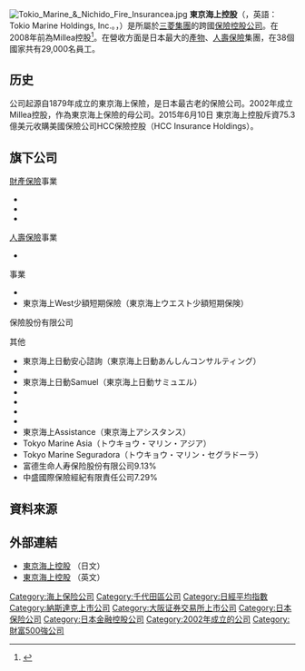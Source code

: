 {{Infobox company
|company_name  =  東京海上控股
| native_name = 東京海上ホールディングス株式会社
| name_en = Tokio Marine Holdings, Inc.
|company_logo  =  Tokio Marine logo.svg
|company_type  =  [[株式會社|株式會社]]（{{pink sheets|TKOMY}}）
| traded_as  = {{Tyo|8766|2002年4月1日}}<br/>{{nasdaq|TKOMF}}
|foundation  =  {{start date and age|2002|4|2}}
|zip_code = 100-0005
|location  =  日本東京[[丸之內|丸之內]]一丁目2番1号<br/>（{{link-ja|東京海上日動大廈|東京海上日動ビルディング}}新館）
|key_people  =  {{link-ja|永野毅|永野毅}}（取締役社長）
|area_served  =  全球
|revenue = 合併：4兆1,661億30百萬日圓<br/>非合併：194億42百萬日圓<br/>（2014年3月）
|assets = 合併：18兆9,480億日圓<br/>非合併：2兆4,780億82百萬日圓<br/>（2014年3月）
|num_employees  =  合併：33,310人<br/>非合併：426人<br/>（2014年3月）
|account_period = 3月31日
|major_shareholder = [[日本Master_Trust信託銀行|日本Master Trust信託銀行（株）]]（信託口） 5.2%<br />{{link-ja|日本Trustee Services信託銀行|日本トラスティ・サービス信託銀行|日本Trustee Services信託銀行（株）}}（信託口） 4.5%<br />[[明治安田生命保險|明治安田生命保險相互會社]] 2.1%<br />[[三菱東京UFJ銀行|（株）三菱東京UFJ銀行]] 2.0%<br />（2014年3月31日）
|subsid = {{link-ja|東京海上日動火災保險|東京海上日動火災保険}}株式會社 100%<br />{{link-ja|東京海上日動安心生命保險|東京海上日動あんしん生命保険}}株式會社 100%<br />{{link-ja|日新火災海上保險|日新火災海上保険}}株式會社 100%|
|industry  =  [[保險|保險]]
|homepage  =  [http://www.tokiomarinehd.com/ www.TokioMarineHD.com]
}}
[[File:Tokio_Marine_&_Nichido_Fire_Insurancea.jpg|thumb]]
'''東京海上控股'''（{{jpn|j=東京海上ホールディングス株式会社|hg=とうきょうかいじょうホールディングス}}，英語：Tokio Marine Holdings, Inc.。{{Tyo|8766}}，{{pink sheets|TKOMY}}）是所屬於[[三菱集團|三菱集團]]的跨國[[保險|保險]][[控股公司|控股公司]]。在2008年前為Millea控股<ref>{{Cite web |url=http://ir.tokiomarinehd.com/en/Topics/Topics7331147300540577902.html |title=Name change from "Millea Holdings, Inc." to "Tokio Marine Holdings, Inc." |accessdate=2011-12-22 |archive-date=2008-12-06 |archive-url=https://web.archive.org/web/20081206072656/http://ir.tokiomarinehd.com/en/Topics/Topics7331147300540577902.html |dead-url=yes }}</ref>。在營收方面是日本最大的[[產物保險|產物]]、[[人壽保險|人壽保險]]集團，在38個國家共有29,000名員工。

==历史==
公司起源自1879年成立的東京海上保險，是日本最古老的保險公司。2002年成立Millea控股，作為東京海上保險的母公司。2015年6月10日 東京海上控股斥資75.3億美元收購美國保險公司HCC保險控股（HCC Insurance Holdings）。

== 旗下公司 ==
;[[財產保險|財產保險]]事業
*{{link-ja|東京海上日動火災保險|東京海上日動火災保険}}
*{{link-ja|日新火災海上保險|日新火災海上保険}}
*{{link-ja|E.design損害保險|イーデザイン損害保険}}
;[[人壽保險|人壽保險]]事業
*{{link-ja|東京海上日動安心生命保險|東京海上日動あんしん生命保険}}
;{{link-ja|少額短期保險|少額短期保険}}事業
*{{link-ja|東京海上Millea少額短期保險|東京海上ミレア少額短期保険}}
*東京海上West少額短期保險（東京海上ウエスト少額短期保険）
保險股份有限公司
;其他
*東京海上日動安心諮詢（東京海上日動あんしんコンサルティング）
*{{link-ja|東京海上日動Career Service|東京海上日動キャリアサービス}}
*東京海上日動Samuel（東京海上日動サミュエル）
*{{link-ja|東京海上日動Facilities|東京海上日動ファシリティーズ}}
*{{link-ja|東京海上日動Medical Service|東京海上日動メディカルサービス}}
*{{link-ja|東京海上日動Risk Consulting|東京海上日動リスクコンサルティング}}
*{{link-ja|東京海上不動產投資顧問|東京海上不動産投資顧問}}
*東京海上Assistance（東京海上アシスタンス）
*Tokyo Marine Asia（トウキョウ・マリン・アジア）
*Tokyo Marine Seguradora（トウキョウ・マリン・セグラドーラ）
*富德生命人寿保险股份有限公司9.13%
*中盛國際保險經紀有限責任公司7.29%

== 資料來源 ==
{{reflist}}

==外部連結==
{{Commons category|Tokio Marine Holdings}}
* [http://www.tokiomarinehd.com/ 東京海上控股] {{Wayback|url=http://www.tokiomarinehd.com/ |date=20210310102557 }}（日文）
* [http://www.tokiomarinehd.com/en/ 東京海上控股] {{Wayback|url=http://www.tokiomarinehd.com/en/ |date=20141120041955 }}（英文）

{{TOPIX 100}}
{{日經平均指數}}
{{主要保险公司}}
{{Authority control}}
[[Category:海上保险公司|Category:海上保险公司]]
[[Category:千代田區公司|Category:千代田區公司]]
[[Category:日經平均指數|Category:日經平均指數]]
[[Category:納斯達克上市公司|Category:納斯達克上市公司]]
[[Category:大阪证券交易所上市公司|Category:大阪证券交易所上市公司]]
[[Category:日本保险公司|Category:日本保险公司]]
[[Category:日本金融控股公司|Category:日本金融控股公司]]
[[Category:2002年成立的公司|Category:2002年成立的公司]]
[[Category:財富500強公司|Category:財富500強公司]]